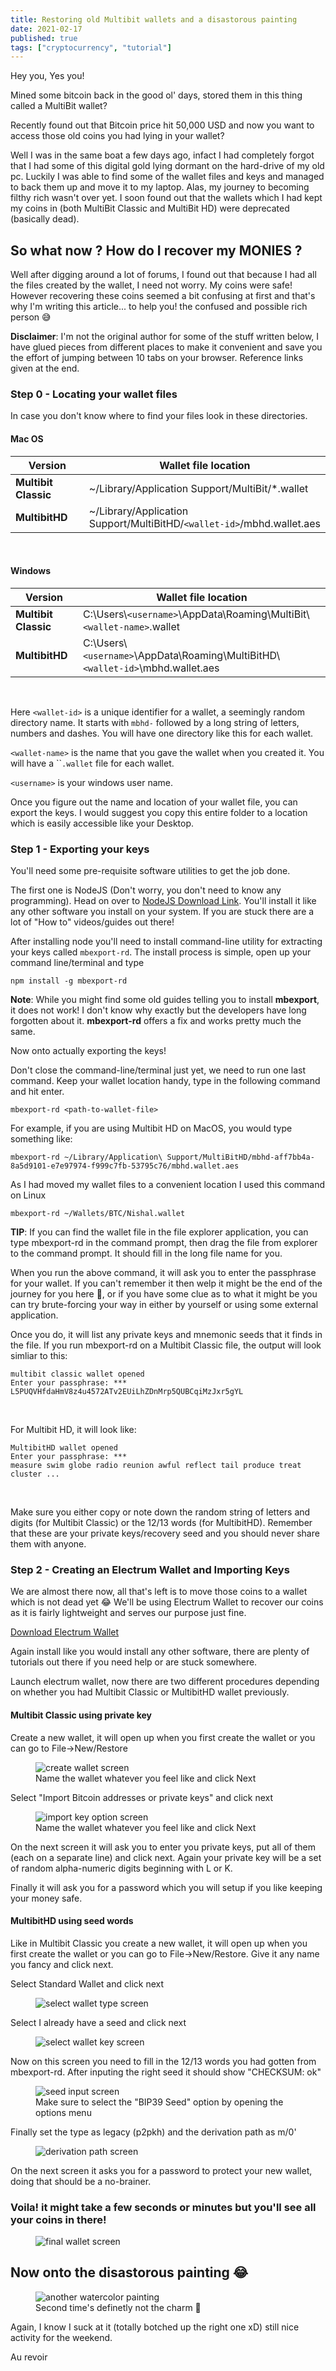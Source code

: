 ```yaml
---
title: Restoring old Multibit wallets and a disastorous painting
date: 2021-02-17
published: true
tags: ["cryptocurrency", "tutorial"]
---
```


Hey you, Yes you!

Mined some bitcoin back in the good ol' days, stored them in this thing called a MultiBit wallet?

Recently found out that Bitcoin price hit 50,000 USD and now you want to access those old coins you had lying in your wallet?

Well I was in the same boat a few days ago, infact I had completely forgot that I had some of this digital gold lying dormant on the hard-drive of my old pc.
Luckily I was able to find some of the wallet files and keys and managed to back them up and move it to my laptop.
Alas, my journey to becoming filthy rich wasn't over yet.
I soon found out that the wallets which I had kept my coins in (both MultiBit Classic and MultiBit HD)
were deprecated (basically dead).

## So what now ? How do I recover my MONIES ?

Well after digging around a lot of forums, I found out that because I had all the files created by the wallet, I need not worry.
My coins were safe! However recovering these coins seemed a bit confusing at first and that's why I'm writing this article... to help you! the confused and possible rich person 😅

**Disclaimer**: I'm not the original author for some of the stuff written below, I have glued pieces from different places to make it convenient and save you the effort of jumping between 10 tabs on your browser. Reference links given at the end.

### Step 0 - Locating your wallet files

In case you don't know where to find your files look in these directories.

#### Mac OS

| Version              | Wallet file location                                                   |
| -------------------- | ---------------------------------------------------------------------- |
| **Multibit Classic** | ~/Library/Application Support/MultiBit/\*.wallet                       |
| **MultibitHD**       | ~/Library/Application Support/MultiBitHD/`<wallet-id>`/mbhd.wallet.aes |

<br />

#### Windows

| Version              | Wallet file location                                                             |
| -------------------- | -------------------------------------------------------------------------------- |
| **Multibit Classic** | C:\Users\\`<username>`\AppData\Roaming\MultiBit\\`<wallet-name>`.wallet          |
| **MultibitHD**       | C:\Users\\`<username>`\AppData\Roaming\MultiBitHD\\`<wallet-id>`\mbhd.wallet.aes |

<br />

Here `<wallet-id>` is a unique identifier for a wallet, a seemingly random directory name. It starts with `mbhd-`
followed by a long string of letters, numbers and dashes. You will have
one directory like this for each wallet.

`<wallet-name>` is the name that you gave the wallet when you created
it. You will have a ``<wallet-name>`.wallet` file for each wallet.

`<username>` is your windows user name.

Once you figure out the name and location of your wallet file, you can export the keys.
I would suggest you copy this entire folder to a location which is easily accessible like your Desktop.

### Step 1 - Exporting your keys

You'll need some pre-requisite software utilities to get the job done.

The first one is NodeJS (Don't worry, you don't need to know any programming). Head on over to <a href="https://nodejs.org/en/download/" target="_blank">NodeJS Download Link</a>.
You'll install it like any other software you install on your system. If you are stuck there are a lot of "How to" videos/guides out there!

After installing node you'll need to install command-line utility for extracting your keys called `mbexport-rd`.
The install process is simple, open up your command line/terminal and type

`npm install -g mbexport-rd`

**Note**: While you might find some old guides telling you to install **mbexport**, it does not work! I don't know why exactly but the developers have long forgotten about it. **mbexport-rd** offers a fix and works pretty much the same.

Now onto actually exporting the keys!

Don't close the command-line/terminal just yet, we need to run one last command. Keep your wallet location handy, type in the following command and hit enter.

`mbexport-rd <path-to-wallet-file>`

For example, if you are using Multibit HD on MacOS, you would type something like:

`mbexport-rd ~/Library/Application\ Support/MultiBitHD/mbhd-aff7bb4a-8a5d9101-e7e97974-f999c7fb-53795c76/mbhd.wallet.aes`

As I had moved my wallet files to a convenient location I used this command on Linux

`mbexport-rd ~/Wallets/BTC/Nishal.wallet`

**TIP**: If you can find the wallet file in the file explorer application, you can type mbexport-rd in the command prompt, then drag the file from explorer to the command prompt. It should fill in the long file name for you.

When you run the above command, it will ask you to enter the passphrase for your wallet. If you can't remember it then welp it might be the end of the journey for you here 🙁, or if you have some clue as to what it might be you can try brute-forcing your way in either by yourself or using some external application.

Once you do, it will list any private keys and mnemonic seeds that it finds in the file. If you run mbexport-rd on a Multibit Classic file, the output will look simliar to this:

```
multibit classic wallet opened
Enter your passphrase: ***
L5PUQVHfdaHmV8z4u4572ATv2EUiLhZDnMrp5QUBCqiMzJxr5gYL
```

<br />

For Multibit HD, it will look like:

```
MultibitHD wallet opened
Enter your passphrase: ***
measure swim globe radio reunion awful reflect tail produce treat cluster ...
```

<br />

Make sure you either copy or note down the random string of letters and digits (for Multibit Classic) or the 12/13 words (for MultibitHD). Remember that these are your private keys/recovery seed and you should never share them with anyone.

### Step 2 - Creating an Electrum Wallet and Importing Keys

We are almost there now, all that's left is to move those coins to a wallet which is not dead yet 😂
We'll be using Electrum Wallet to recover our coins as it is fairly lightweight and serves our purpose just fine.

<a href="https://electrum.org/#download" target="_blank">
  Download Electrum Wallet
</a>

Again install like you would install any other software, there are plenty of tutorials out there if you need help or are stuck somewhere.

Launch electrum wallet, now there are two different procedures depending on whether you had Multibit Classic or MultibitHD wallet previously.

#### Multibit Classic using private key

Create a new wallet, it will open up when you first create the wallet or you can go to File->New/Restore

<figure>
  <img src="images/create_wallet.png" alt="create wallet screen" />
  <figcaption>Name the wallet whatever you feel like and click Next</figcaption>
</figure>

Select "Import Bitcoin addresses or private keys" and click next

<figure>
  <img src="images/import_key.png" alt="import key option screen" />
  <figcaption>Name the wallet whatever you feel like and click Next</figcaption>
</figure>

On the next screen it will ask you to enter you private keys, put all of them (each on a separate line) and click next. Again your private key will be a set of random alpha-numeric digits beginning with L or K.

Finally it will ask you for a password which you will setup if you like keeping your money safe.

#### MultibitHD using seed words

Like in Multibit Classic you create a new wallet, it will open up when you first create the wallet or you can go to File->New/Restore. Give it any name you fancy and click next.

Select Standard Wallet and click next

<figure>
  <img src="images/wallet_options.png" alt="select wallet type screen" />
</figure>

Select I already have a seed and click next

<figure>
  <img src="images/wallet_keystore.png" alt="select wallet key screen" />
</figure>

Now on this screen you need to fill in the 12/13 words you had gotten from mbexport-rd.
After inputing the right seed it should show "CHECKSUM: ok"

<figure>
  <img src="images/seed_input.png" alt="seed input screen" />
  <figcaption>
    Make sure to select the "BIP39 Seed" option by opening the options menu
  </figcaption>
</figure>

Finally set the type as legacy (p2pkh) and the derivation path as m/0'

<figure>
  <img src="images/derivation_path.png" alt="derivation path screen" />
</figure>

On the next screen it asks you for a password to protect your new wallet,
doing that should be a no-brainer.

### Voila! it might take a few seconds or minutes but you'll see all your coins in there!

<figure>
  <img src="images/final_wallet.png" alt="final wallet screen" />
</figure>

## Now onto the disastorous painting 😂

<figure>
  <img
    src="images/watercolor_painting_2.png"
    alt="another watercolor painting"
  />
  <figcaption>Second time's definetly not the charm 🙅</figcaption>
</figure>

Again, I know I suck at it (totally botched up the right one xD) still nice activity for the weekend. 

Au revoir

